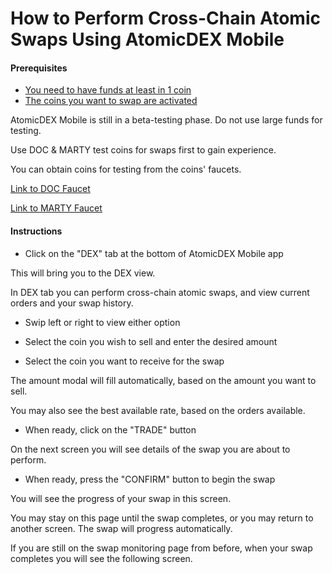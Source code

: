 
# How to Perform Cross-Chain Atomic Swaps Using AtomicDEX Mobile

#### Prerequisites

- [You need to have funds at least in 1 coin](/atomicdex/mobile/how-to-view-your-receiving-address-to-send-funds-for-trading)
- [The coins you want to swap are activated](/atomicdex/mobile/how-to-add-and-activate-coins-on-atomicdex-mobile)

<Note>

AtomicDEX Mobile is still in a beta-testing phase. Do not use large funds for testing.

Use DOC & MARTY test coins for swaps first to gain experience.

You can obtain coins for testing from the coins' faucets.

[Link to DOC Faucet](https://www.atomicexplorer.com/#/faucet/rick)

[Link to MARTY Faucet](https://www.atomicexplorer.com/#/faucet/morty)

</Note>

#### Instructions

- Click on the "DEX" tab at the bottom of AtomicDEX Mobile app

This will bring you to the DEX view.

In DEX tab you can perform cross-chain atomic swaps, and view current orders and your swap history.

- Swip left or right to view either option

<OptimizedImage
  title="How to Perform Cross-Chain Atomic Swaps Using AtomicDEX Mobile"
  src={howToPerform1}
  classNaming="w-full"
  alt="How to Perform Cross-Chain Atomic Swaps Using AtomicDEX Mobile"
/>

- Select the coin you wish to sell and enter the desired amount

- Select the coin you want to receive for the swap

The amount modal will fill automatically, based on the amount you want to sell.

You may also see the best available rate, based on the orders available.

- When ready, click on the "TRADE" button

<OptimizedImage
  title="How to Perform Cross-Chain Atomic Swaps Using AtomicDEX Mobile"
  src={howToPerform2}
  classNaming="w-full"
  alt="How to Perform Cross-Chain Atomic Swaps Using AtomicDEX Mobile"
/>

On the next screen you will see details of the swap you are about to perform.

- When ready, press the "CONFIRM" button to begin the swap

<OptimizedImage
  title="How to Perform Cross-Chain Atomic Swaps Using AtomicDEX Mobile"
  src={howToPerform3}
  classNaming="w-full"
  alt="How to Perform Cross-Chain Atomic Swaps Using AtomicDEX Mobile"
/>

You will see the progress of your swap in this screen.

You may stay on this page until the swap completes, or you may return to another screen. The swap will progress automatically.

<OptimizedImage
  title="How to Perform Cross-Chain Atomic Swaps Using AtomicDEX Mobile"
  src={howToPerform4}
  classNaming="w-full"
  alt="How to Perform Cross-Chain Atomic Swaps Using AtomicDEX Mobile"
/>

If you are still on the swap monitoring page from before, when your swap completes you will see the following screen.

<OptimizedImage
  title="How to Perform Cross-Chain Atomic Swaps Using AtomicDEX Mobile"
  src={howToPerform5}
  classNaming="w-full"
  alt="How to Perform Cross-Chain Atomic Swaps Using AtomicDEX Mobile"
/>
